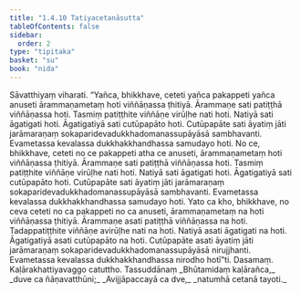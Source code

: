 ```yaml
---
title: "1.4.10 Tatiyacetanāsutta"
tableOfContents: false
sidebar:
  order: 2
type: "tipitaka"
basket: "su"
book: "nida"
---
```



<DynamicBreadcrumb />

<Division number="40" book="nida" bookNo="12" page="296">

<Paragraph number="286" book="nida">
Sāvatthiyaṃ viharati. “Yañca, bhikkhave, ceteti yañca pakappeti yañca anuseti ārammaṇametaṃ hoti viññāṇassa ṭhitiyā. Ārammaṇe sati patiṭṭhā viññāṇassa hoti. Tasmiṃ patiṭṭhite viññāṇe virūḷhe nati hoti. Natiyā sati āgatigati hoti. Āgatigatiyā sati cutūpapāto hoti. Cutūpapāte sati āyatiṃ jāti jarāmaraṇaṃ sokaparidevadukkhadomanassupāyāsā sambhavanti. Evametassa kevalassa dukkhakkhandhassa samudayo hoti.
</Paragraph>

<Paragraph number="287" book="nida">
No ce, bhikkhave, ceteti no ce pakappeti atha ce anuseti, ārammaṇametaṃ hoti viññāṇassa ṭhitiyā. Ārammaṇe sati patiṭṭhā viññāṇassa hoti. Tasmiṃ patiṭṭhite viññāṇe virūḷhe nati hoti. Natiyā sati āgatigati hoti. Āgatigatiyā sati cutūpapāto hoti. Cutūpapāte sati āyatiṃ jāti jarāmaraṇaṃ sokaparidevadukkhadomanassupāyāsā sambhavanti. Evametassa kevalassa dukkhakkhandhassa samudayo hoti.
</Paragraph>

<Paragraph number="288" book="nida">
Yato ca kho, bhikkhave, no ceva ceteti no ca pakappeti no ca anuseti, ārammaṇametaṃ na hoti viññāṇassa ṭhitiyā. Ārammaṇe asati patiṭṭhā viññāṇassa na hoti. Tadappatiṭṭhite viññāṇe avirūḷhe nati na hoti. Natiyā asati āgatigati na hoti. Āgatigatiyā asati cutūpapāto na hoti. Cutūpapāte asati āyatiṃ jāti jarāmaraṇaṃ sokaparidevadukkhadomanassupāyāsā nirujjhanti. Evametassa kevalassa dukkhakkhandhassa nirodho hotī”ti.

</Paragraph>
</Division>

<Paragraph number="289" type="center" book="nida">
Dasamaṃ.



</Paragraph>

<Paragraph number="290" type="center" book="nida">
Kaḷārakhattiyavaggo catuttho.



</Paragraph>

<Paragraph number="291" type="center" book="nida">
Tassuddānaṃ


</Paragraph>

<Paragraph number="292" type="verses" book="nida">
_Bhūtamidaṃ kaḷārañca,_  
_duve ca ñāṇavatthūni;_  
_Avijjāpaccayā ca dve,_  
_natumhā cetanā tayoti._
</Paragraph>